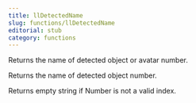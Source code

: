 ```yaml
---
title: llDetectedName
slug: functions/llDetectedName
editorial: stub
category: functions
---
```


<LSLFunction name="llDetectedName"/>

Returns the name of detected object or avatar number.

Returns the name of detected object number.

Returns empty string if Number is not a valid index.
